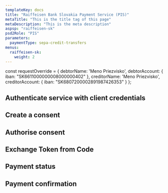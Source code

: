 ```yaml
---
templateKey: docs
title: "Raiffeisen Bank Slovakia Payment Service (PIS)"
metaTitle: "This is the title tag of this page"
metaDescription: "This is the meta description"
aspsp: "raiffeisen-sk"
psd2Role: "PIS"
parameters:
  paymentType: sepa-credit-transfers
menus:
  raiffeisen-sk: 
    weight: 2
---
```




const requestOverride = {
  debtorName: 'Meno Priezvisko',
  debtorAccount: {
    iban: "SK6611000000008000000402"
  },
  creditorName: 'Meno Priezvisko',
  creditorAccount: {
    iban: "SK6807200002891987426353"
  }
};


  <step>

  ## Authenticate service with client credentials

  <CreateClientCredentialsToken/>
  </step>
  <step>

  ## Create a consent

  <StepInitiatePayment requestOverride={requestOverride} />
  </step>
<step>

  ## Authorise consent

  <AuthoriseStep/>
</step>
  <step>

  ## Exchange Token from Code

  <CreateToken/>
  </step>
  <step>

  ## Payment status

  <StepPaymentStatus/>
  </step>
  <step>

  ## Payment confirmation

  <StepPaymentConfirmation />
  </step>

